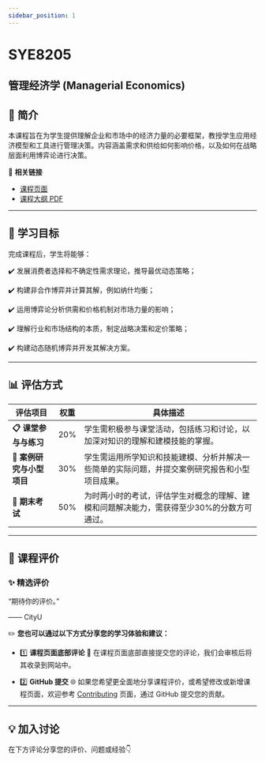 ```yaml
---
sidebar_position: 1
---
```


# SYE8205
## 管理经济学 (Managerial Economics)

## **📘 简介**
本课程旨在为学生提供理解企业和市场中的经济力量的必要框架，教授学生应用经济模型和工具进行管理决策。内容涵盖需求和供给如何影响价格，以及如何在战略层面利用博弈论进行决策。

🔗 **相关链接**
- [课程页面](https://www.cityu.edu.hk/catalogue/pg/202425/course/SYE8205.htm)
- [课程大纲 PDF](https://www.cityu.edu.hk/catalogue/pg/202425/course/SYE8205.pdf)

---

## **🎯 学习目标**

完成课程后，学生将能够：

✔️ 发展消费者选择和不确定性需求理论，推导最优动态策略；

✔️ 构建非合作博弈并计算其解，例如纳什均衡；

✔️ 运用博弈论分析供需和价格机制对市场力量的影响；

✔️ 理解行业和市场结构的本质，制定战略决策和定价策略；

✔️ 构建动态随机博弈并开发其解决方案。

---

## **📊 评估方式**

| **评估项目**                  | **权重** | **具体描述**                                                                                       |
|------------------------------|---------|---------------------------------------------------------------------------------------------------|
| **📋 课堂参与与练习**           | 20%      | 学生需积极参与课堂活动，包括练习和讨论，以加深对知识的理解和建模技能的掌握。                                 |
| **📂 案例研究与小型项目**        | 30%      | 学生需运用所学知识和技能建模、分析并解决一些简单的实际问题，并提交案例研究报告和小型项目成果。                    |
| **📝 期末考试**               | 50%      | 为时两小时的考试，评估学生对概念的理解、建模和问题解决能力，需获得至少30%的分数方可通过。                         |

---

## **💬 课程评价**

### ✨ **精选评价**
<div className={commentStyles.commentBox}>
    <p className={commentStyles.commentText}>
        “期待你的评价。”
    </p>
    <p className={commentStyles.commentAuthor}>—— CityU</p>
</div>

✏️ **您也可以通过以下方式分享您的学习体验和建议：**

- 1️⃣ **课程页面底部评论**
💬 在课程页面底部直接提交您的评论，我们会审核后将其收录到网站中。

- 2️⃣ **GitHub 提交**
🌐 如果您希望更全面地分享课程评价，或希望修改或新增课程页面，欢迎参考 [Contributing](/contributing) 页面，通过 GitHub 提交您的贡献。

---

## **💡 加入讨论**

在下方评论分享您的评价、问题或经验👇
<Utterances />